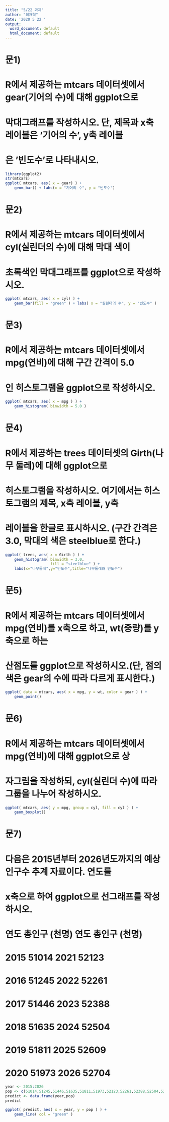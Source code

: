 ```yaml
---
title: "5/22 과제"
author: "최재혁"
date: '2020 5 22 '
output:
  word_document: default
  html_document: default
---
```


# 문1)
# R에서 제공하는 mtcars 데이터셋에서 gear(기어의 수)에 대해 ggplot으로
# 막대그래프를 작성하시오. 단, 제목과 x축 레이블은 ‘기어의 수’, y축 레이블
# 은 ‘빈도수’로 나타내시오.

```r
library(ggplot2)
str(mtcars)
ggplot( mtcars, aes( x = gear) ) +  
    geom_bar() + labs(x = "기어의 수", y = "빈도수")
```

# 문2)
# R에서 제공하는 mtcars 데이터셋에서 cyl(실린더의 수)에 대해 막대 색이
# 초록색인 막대그래프를 ggplot으로 작성하시오.

```r
ggplot( mtcars, aes( x = cyl) ) +  
    geom_bar(fill = "green" ) + labs( x = "실린더의 수", y = "빈도수" )
```

# 문3) 
# R에서 제공하는 mtcars 데이터셋에서 mpg(연비)에 대해 구간 간격이 5.0
# 인 히스토그램을 ggplot으로 작성하시오.

```r
ggplot( mtcars, aes( x = mpg ) ) +
    geom_histogram( binwidth = 5.0 )
```

# 문4)
# R에서 제공하는 trees 데이터셋의 Girth(나무 둘레)에 대해 ggplot으로
# 히스토그램을 작성하시오. 여기에서는 히스토그램의 제목, x축 레이블, y축
# 레이블을 한글로 표시하시오. (구간 간격은 3.0, 막대의 색은 steelblue로 한다.)

```r
ggplot( trees, aes( x = Girth ) ) +
    geom_histogram( binwidth = 3.0,
                    fill = "steelblue" ) +
    labs(x="나무둘레",y="빈도수",title="나무둘레와 빈도수")
```

# 문5)
# R에서 제공하는 mtcars 데이터셋에서 mpg(연비)를 x축으로 하고, wt(중량)를 y축으로 하는 
# 산점도를 ggplot으로 작성하시오.(단, 점의 색은 gear의 수에 따라 다르게 표시한다.)

```r
ggplot( data = mtcars, aes( x = mpg, y = wt, color = gear ) ) +
    geom_point()
```

# 문6)
# R에서 제공하는 mtcars 데이터셋에서 mpg(연비)에 대해 ggplot으로 상
# 자그림을 작성하되, cyl(실린더 수)에 따라 그룹을 나누어 작성하시오.

```r
ggplot( mtcars, aes( y = mpg, group = cyl, fill = cyl ) ) +
    geom_boxplot()
```

# 문7) 
# 다음은 2015년부터 2026년도까지의 예상 인구수 추계 자료이다. 연도를
# x축으로 하여 ggplot으로 선그래프를 작성하시오.

#  연도		총인구 (천명)		연도		총인구 (천명)
#  2015		51014				2021		52123
#  2016		51245				2022		52261
#  2017		51446				2023		52388
#  2018		51635				2024		52504
#  2019		51811				2025		52609
#  2020		51973				2026		52704	

```r
year <- 2015:2026
pop <- c(51014,51245,51446,51635,51811,51973,52123,52261,52388,52504,52609,52704)
predict <- data.frame(year,pop)
predict

ggplot( predict, aes( x = year, y = pop ) ) +
    geom_line( col = "green" )
```
